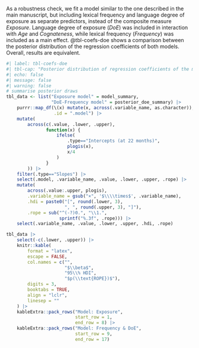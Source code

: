 As a robustness check, we fit a model similar to the one described in the main manuscript, but including lexical frequency and language degree of exposure as separate predictors, instead of the composite measure *Exposure*. Language degree of exposure (*DoE*) was included in interaction with *Age* and *Cognateness*, while lexical frequency (*Frequency*) was included as a main effect. @tbl-coefs-doe shows a comparison between the posterior distribution of the regression coefficients of both models. Overall, results are equivalent. 

```{r tbl-coefs-doe}
#| label: tbl-coefs-doe
#| tbl-cap: "Posterior distribution of regression coefficients of the model including the *Exposure* composite predictor, and of the model including lexical frequency (*Frequency*) and degree of exposure (*DoE*) separately. Median: median of the posterior distribution in the probability scale. 95\\% HDI: 95\\% highest density interval of the distribution. *p*(ROPE): overlap between the 95\\% HDI and the ROPE, indicating the posterior probability that the true value of the coefficient is equivalent to zero. In the right column, we show a graphical representation of the median and 95% HDI of each coefficient, with a reference dotted line indicating the location of zero."
#| echo: false
#| message: false
#| warning: false
# summarise posterior draws
tbl_data <- list("Exposure model" = model_summary,
                 "DoE-Frequency model" = posterior_doe_summary) |> 
    purrr::map_df(\(x) mutate(x, across(.variable_name, as.character)),
                  .id = ".model") |> 
    mutate(
        across(c(.value, .lower, .upper),
               function(x) {
                   ifelse(
                       .type=="Intercepts (at 22 months)",
                       plogis(x),
                       x/4
                   )
               }
        )) |>
    filter(.type=="Slopes") |> 
    select(.model, .variable_name, .value, .lower, .upper, .rope) |> 
    mutate(
        across(.value:.upper, plogis),
        .variable_name = gsub("×", '$\\\\times$', .variable_name),
        .hdi = paste0("[", round(.lower, 3),
                      ", ", round(.upper, 3), "]"),
        .rope = sub("^(-?)0.", "\\1.",
                    sprintf("%.3f", .rope))) |> 
    select(.variable_name, .value, .lower, .upper, .hdi, .rope) 

tbl_data |> 
    select(-c(.lower, .upper)) |> 
    knitr::kable(
        format = "latex", 
        escape = FALSE,
        col.names = c("",
                      "$\\beta$",
                      "95\\% HDI",
                      "$p(\\text{ROPE})$"),
        digits = 3,
        booktabs = TRUE,
        align = "lclr",
        linesep = ""
    ) |> 
    kableExtra::pack_rows("Model: Exposure",
                          start_row = 1,
                          end_row = 8) |> 
    kableExtra::pack_rows("Model: Frequency & DoE",
                          start_row = 9,
                          end_row = 17)
```


